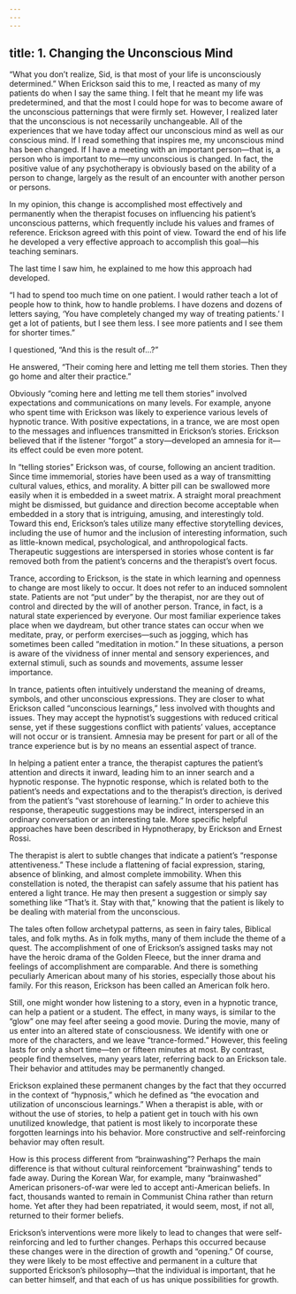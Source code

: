 ```yaml
---
---
---
```

title: 1. Changing the Unconscious Mind
---






“What you don’t realize, Sid, is that most of your life is unconsciously determined.” When Erickson said this to me, I reacted as many of my patients do when I say the same thing. I felt that he meant my life was predetermined, and that the most I could hope for was to become aware of the unconscious patternings that were firmly set. However, I realized later that the unconscious is not necessarily unchangeable. All of the experiences that we have today affect our unconscious mind as well as our conscious mind. If I read something that inspires me, my unconscious mind has been changed. If I have a meeting with an important person—that is, a person who is important to me—my unconscious is changed. In fact, the positive value of any psychotherapy is obviously based on the ability of a person to change, largely as the result of an encounter with another person or persons.

In my opinion, this change is accomplished most effectively and permanently when the therapist focuses on influencing his patient’s unconscious patterns, which frequently include his values and frames of reference. Erickson agreed with this point of view. Toward the end of his life he developed a very effective approach to accomplish this goal—his teaching seminars.

The last time I saw him, he explained to me how this approach had developed.

“I had to spend too much time on one patient. I would rather teach a lot of people how to think, how to handle problems. I have dozens and dozens of letters saying, ‘You have completely changed my way of treating patients.’ I get a lot of patients, but I see them less. I see more patients and I see them for shorter times.”

I questioned, “And this is the result of…?”

He answered, “Their coming here and letting me tell them stories. Then they go home and alter their practice.”

Obviously “coming here and letting me tell them stories” involved expectations and communications on many levels. For example, anyone who spent time with Erickson was likely to experience various levels of hypnotic trance. With positive expectations, in a trance, we are most open to the messages and influences transmitted in Erickson’s stories. Erickson believed that if the listener “forgot” a story—developed an amnesia for it—its effect could be even more potent.

In “telling stories” Erickson was, of course, following an ancient tradition. Since time immemorial, stories have been used as a way of transmitting cultural values, ethics, and morality. A bitter pill can be swallowed more easily when it is embedded in a sweet matrix. A straight moral preachment might be dismissed, but guidance and direction become acceptable when embedded in a story that is intriguing, amusing, and interestingly told. Toward this end, Erickson’s tales utilize many effective storytelling devices, including the use of humor and the inclusion of interesting information, such as little-known medical, psychological, and anthropological facts. Therapeutic suggestions are interspersed in stories whose content is far removed both from the patient’s concerns and the therapist’s overt focus.

Trance, according to Erickson, is the state in which learning and openness to change are most likely to occur. It does not refer to an induced somnolent state. Patients are not “put under” by the therapist, nor are they out of control and directed by the will of another person. Trance, in fact, is a natural state experienced by everyone. Our most familiar experience takes place when we daydream, but other trance states can occur when we meditate, pray, or perform exercises—such as jogging, which has sometimes been called “meditation in motion.” In these situations, a person is aware of the vividness of inner mental and sensory experiences, and external stimuli, such as sounds and movements, assume lesser importance.

In trance, patients often intuitively understand the meaning of dreams, symbols, and other unconscious expressions. They are closer to what Erickson called “unconscious learnings,” less involved with thoughts and issues. They may accept the hypnotist’s suggestions with reduced critical sense, yet if these suggestions conflict with patients’ values, acceptance will not occur or is transient. Amnesia may be present for part or all of the trance experience but is by no means an essential aspect of trance.

In helping a patient enter a trance, the therapist captures the patient’s attention and directs it inward, leading him to an inner search and a hypnotic response. The hypnotic response, which is related both to the patient’s needs and expectations and to the therapist’s direction, is derived from the patient’s “vast storehouse of learning.” In order to achieve this response, therapeutic suggestions may be indirect, interspersed in an ordinary conversation or an interesting tale. More specific helpful approaches have been described in Hypnotherapy, by Erickson and Ernest Rossi.

The therapist is alert to subtle changes that indicate a patient’s “response attentiveness.” These include a flattening of facial expression, staring, absence of blinking, and almost complete immobility. When this constellation is noted, the therapist can safely assume that his patient has entered a light trance. He may then present a suggestion or simply say something like “That’s it. Stay with that,” knowing that the patient is likely to be dealing with material from the unconscious.

The tales often follow archetypal patterns, as seen in fairy tales, Biblical tales, and folk myths. As in folk myths, many of them include the theme of a quest. The accomplishment of one of Erickson’s assigned tasks may not have the heroic drama of the Golden Fleece, but the inner drama and feelings of accomplishment are comparable. And there is something peculiarly American about many of his stories, especially those about his family. For this reason, Erickson has been called an American folk hero.

Still, one might wonder how listening to a story, even in a hypnotic trance, can help a patient or a student. The effect, in many ways, is similar to the “glow” one may feel after seeing a good movie. During the movie, many of us enter into an altered state of consciousness. We identify with one or more of the characters, and we leave “trance-formed.” However, this feeling lasts for only a short time—ten or fifteen minutes at most. By contrast, people find themselves, many years later, referring back to an Erickson tale. Their behavior and attitudes may be permanently changed.

Erickson explained these permanent changes by the fact that they occurred in the context of “hypnosis,” which he defined as “the evocation and utilization of unconscious learnings.” When a therapist is able, with or without the use of stories, to help a patient get in touch with his own unutilized knowledge, that patient is most likely to incorporate these forgotten learnings into his behavior. More constructive and self-reinforcing behavior may often result.

How is this process different from “brainwashing”? Perhaps the main difference is that without cultural reinforcement “brainwashing” tends to fade away. During the Korean War, for example, many “brainwashed” American prisoners-of-war were led to accept anti-American beliefs. In fact, thousands wanted to remain in Communist China rather than return home. Yet after they had been repatriated, it would seem, most, if not all, returned to their former beliefs.

Erickson’s interventions were more likely to lead to changes that were self-reinforcing and led to further changes. Perhaps this occurred because these changes were in the direction of growth and “opening.” Of course, they were likely to be most effective and permanent in a culture that supported Erickson’s philosophy—that the individual is important, that he can better himself, and that each of us has unique possibilities for growth.